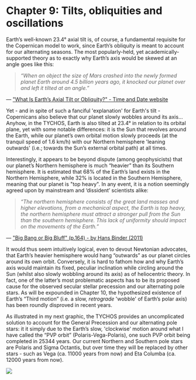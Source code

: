 Chapter 9: Tilts, obliquities and oscillations
============================================================

Earth’s well-known 23.4° axial tilt is, of course, a fundamental requisite for the Copernican model to work, since Earth’s obliquity is meant to account for our alternating seasons. The most popularly-held, yet academically-supported theory as to exactly why Earth’s axis would be skewed at an angle goes like this:

> _“When an object the size of Mars crashed into the newly formed planet Earth around 4.5 billion years ago, it knocked our planet over and left it tilted at an angle.”_

— ["What Is Earth’s Axial Tilt or Obliquity?" - Time and Date website](https://www.timeanddate.com/astronomy/axial-tilt-obliquity.html) 

Yet - and in spite of such a fanciful 'explanation' for Earth's tilt - Copernicans also believe that our planet slowly wobbles around its axis... Anyhow, in the TYCHOS, Earth is also tilted at 23.4° in relation to its orbital plane, yet with some notable differences: it is the Sun that revolves around the Earth, while our planet’s own orbital motion slowly proceeds (at the tranquil speed of 1.6 km/h) with our Northern hemisphere 'leaning outwards' (i.e.; towards the Sun’s external orbital path) at all times.

Interestingly, it appears to be beyond dispute (among geophysicists) that our planet’s Northern hemisphere is much “heavier” than its Southern hemisphere. It is estimated that 68% of the Earth’s land exists in the Northern Hemisphere, while 32% is located in the Southern Hemisphere, meaning that our planet is "top heavy". In any event, it is a notion seemingly agreed upon by mainstream and ‘dissident’ scientists alike:

> _“The northern hemisphere consists of the great land masses and higher elevations, from a mechanical aspect, the Earth is top heavy, the northern hemisphere must attract a stronger pull from the Sun than the southern hemisphere. This lack of uniformity should impact on the movements of the Earth.”_

— ["Big Bang or Big Bluff" (p.164) - by Hans Binder (2011)](https://tinyurl.com/bigbangBinder) 

It would thus seem intuitively logical, even to devout Newtonian advocates, that Earth’s heavier hemisphere would hang “outwards” as our planet circles around its own orbit. Conversely, it is hard to fathom how and why Earth’s axis would maintain its fixed, peculiar inclination while circling around the Sun (whilst also slowly wobbling around its axis) as of heliocentric theory. In fact, one of the latter’s most problematic aspects has to be its proposed cause for the observed secular stellar precession and our alternating pole stars. As will be expounded in Chapter 10, the hypothesized existence of Earth’s “Third motion” (i.e. a slow, _retrograde_ 'wobble' of Earth’s polar axis) has been roundly disproved in recent years.

As illustrated in my next graphic, the TYCHOS provides an uncomplicated solution to account for the General Precession and our alternating pole stars: it it simply due to the Earth’s slow, 'clockwise' motion around what I have called the “PVP orbit” (Polaris-Vega-Polaris), one such PVP orbit being completed  in 25344 years. Our current Northern and Southern pole stars are Polaris and Sigma Octantis, but over time they will be replaced by other stars - such as Vega (ca. 11000 years from now) and Eta Columba (ca. 12000 years from now).

![](https://septclues.com/TYCHOS/GREAT_YEAR_polestars_01.jpg)
